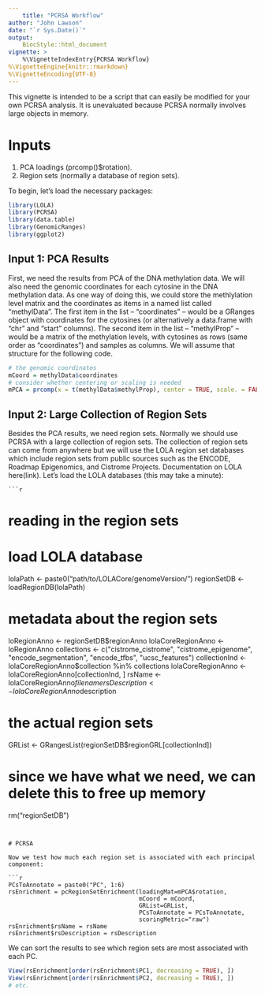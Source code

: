 ```yaml
---
    title: "PCRSA Workflow"
author: "John Lawson"
date: "`r Sys.Date()`"
output: 
    BiocStyle::html_document
vignette: >
    %\VignetteIndexEntry{PCRSA Workflow}
%\VignetteEngine{knitr::rmarkdown}
%\VignetteEncoding{UTF-8}
---
```

    
    
This vignette is intended to be a script that can easily be modified for
your own PCRSA analysis. It is unevaluated because PCRSA normally involves 
large objects in memory.

# Inputs

1. PCA loadings (prcomp()$rotation).
2. Region sets (normally a database of region sets).

To begin, let's load the necessary packages:
    
```r
library(LOLA)
library(PCRSA)
library(data.table)
library(GenomicRanges)
library(ggplot2)
```

## Input 1: PCA Results

First, we need the results from PCA of the DNA methylation data. We will also need the genomic coordinates for each cytosine in the DNA methylation data. As one way of doing this, we could store the methlylation level matrix and the coordinates as items in a named list called "methylData". The first item in the list -- "coordinates" -- would be a GRanges object with coordinates for the cytosines (or alternatively a data.frame with "chr" and "start" columns). The second item in the list -- "methylProp" -- would be a matrix of the methylation levels, with cytosines as rows (same order as "coordinates") and samples as columns. We will assume that structure for the following code.   

```r
# the genomic coordinates
mCoord = methylData$coordinates
# consider whether centering or scaling is needed
mPCA = prcomp(x = t(methylData$methylProp), center = TRUE, scale. = FALSE)
```

## Input 2: Large Collection of Region Sets

Besides the PCA results, we need region sets. Normally we should use PCRSA with a large collection of region sets. The collection of region sets can come from anywhere but we will use the LOLA region set databases which include region sets from public sources such as the ENCODE, Roadmap Epigenomics, and Cistrome Projects. Documentation on LOLA here(link). Let's load the LOLA databases (this may take a minute): 
    
    ```r
# reading in the region sets
# load LOLA database
lolaPath <- paste0("path/to/LOLACore/genomeVersion/") 
regionSetDB <- loadRegionDB(lolaPath)

# metadata about the region sets
loRegionAnno <- regionSetDB$regionAnno
lolaCoreRegionAnno <- loRegionAnno
collections <- c("cistrome_cistrome", "cistrome_epigenome", "encode_segmentation", 
                "encode_tfbs", "ucsc_features")
collectionInd <- lolaCoreRegionAnno$collection %in% collections
lolaCoreRegionAnno <- lolaCoreRegionAnno[collectionInd, ]
rsName <- lolaCoreRegionAnno$filename
rsDescription <- lolaCoreRegionAnno$description

# the actual region sets
GRList <- GRangesList(regionSetDB$regionGRL[collectionInd])

# since we have what we need, we can delete this to free up memory
rm("regionSetDB")
```


# PCRSA

Now we test how much each region set is associated with each principal component:
    
```r
PCsToAnnotate = paste0("PC", 1:6)
rsEnrichment = pcRegionSetEnrichment(loadingMat=mPCA$rotation, 
                                     mCoord = mCoord, 
                                     GRList=GRList, 
                                     PCsToAnnotate = PCsToAnnotate, 
                                     scoringMetric="raw")
rsEnrichment$rsName = rsName
rsEnrichment$rsDescription = rsDescription
```

We can sort the results to see which region sets are most associated with each PC.

```r
View(rsEnrichment[order(rsEnrichment$PC1, decreasing = TRUE), ])
View(rsEnrichment[order(rsEnrichment$PC2, decreasing = TRUE), ])
# etc.
```

